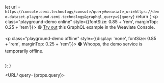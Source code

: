   let url = `https://console.semi.technology/console/query#weaviate_uri=https://demo.dataset.playground.semi.technology&graphql_query=${query}`
  return (
    <span>
      <p class="playground-demo online" style={{fontSize: 0.85 + 'rem', marginTop: 0.25 + 'rem'}}>
        🟢 <a href={url} target="_blank" rel="nofollow">Try out</a> this GraphQL example in the Weaviate Console.
      </p>
      <p class="playground-demo offline" style={{display: 'none', fontSize: 0.85 + 'rem', marginTop: 0.25 + 'rem'}}>
        🟠 Whoops, the demo service is temporarily offline.
      </p>      
    </span>
  );
}

<URL/ query={props.query}>

